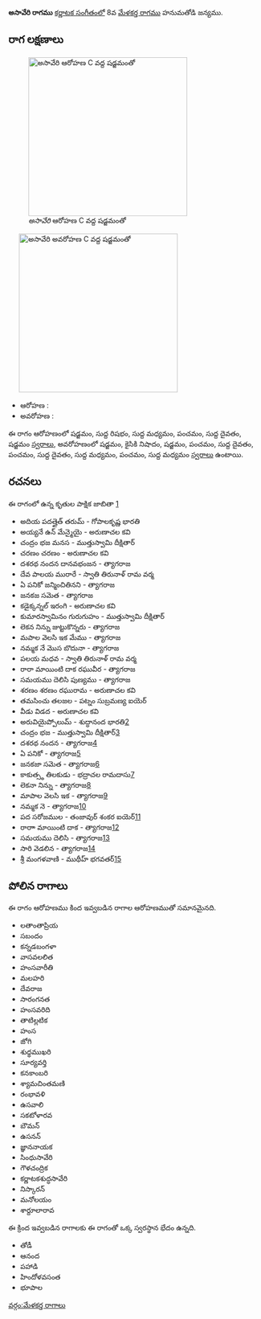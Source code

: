 {{Infobox ragam
	| name          	=  అసావేరి
	| synonym	    	= 
	| mela          	= 
	| chakra        	= 
	| janaka        	= 
	| type          	= ఔదవ
	| arohanam      	= {{svaraC|S|R1|M1|P|D1|S'}} 
	| avarohanam    	= {{svaraC|S'|N2|S|P|D1|P|D1|M1|P|M1}}
	| jeeva         	=
	| chhaya        	=
	| nyasa         	=
	| vishesha      	= 
	| equivalent  		= 
}}
{{కర్ణాటక సంగీత రాగాలు}}
''' అసావేరి రాగము''' [[కర్ణాటక సంగీతం]]లో 8వ [[మేళకర్త రాగము]] హనుమతోడి జన్యము. 


==రాగ లక్షణాలు==
[[Image:asaveri_ar_kb2wiki.png|thumb|right|316px|'' అసావేరి'' ఆరోహణ C వద్ద షడ్జమంతో]]
	[[Image:asaveri_av_kb2wiki.png|thumb|right|316px|'' అసావేరి'' అవరోహణ C వద్ద షడ్జమంతో]]

* ఆరోహణ : {{svaraC|S|R1|M1|P|D1|S'}} 
* అవరోహణ : {{svaraC|S'|N2|S|P|D1|P|D1|M1|P|M1}}

ఈ రాగం ఆరోహణంలో షడ్జమం, సుద్ద  రిషభం, సుద్ద మధ్యమం, పంచమం, సుద్ద దైవతం, షడ్జమం [[స్వరాలు]], అవరోహణంలో షడ్జమం, కైసికి నిషాదం, షడ్జమం, పంచమం, సుద్ద దైవతం, పంచమం, సుద్ద దైవతం, సుద్ద మధ్యమం, పంచమం, సుద్ద మధ్యమం [[స్వరాలు]] ఉంటాయి.

==రచనలు==
ఈ రాగంలో ఉన్న కృతుల పాక్షిక జాబితా [https://github.com/ssrihari/ragavardhini/blob/master/ragas/kritis.psv]
* అదియ పదత్తైత్ తరుమ్ - గోపాలకృష్ణ భారతి
* అయ్యనే ఉన్ మేన్మైయై - అరుణాచల కవి
* చంద్రం భజ మనస - ముత్తుస్వామి దీక్షితార్
* చరణం చరణం - అరుణాచల కవి
* దశరథ నందన దానవభంజన - త్యాగరాజ
* దేవ పాలయ మురారే - స్వాతి తిరునాళ్ రామ వర్మ
* ఏ పనికో జన్మించితినని - త్యాగరాజ
* జనకజ  సమెత - త్యాగరాజ
* కడైక్కన్నల్ ఇరంగి - అరుణాచల కవి
* కుమారస్వామినం గురుగుహం - ముత్తుస్వామి దీక్షితార్
* లెకన  నిన్ను జుట్టుకొన్నరు - త్యాగరాజ
* మపాల వెలసి ఇక మేము - త్యాగరాజ
* నమ్మక నే మొస బొదునా - త్యాగరాజ
* పలయ మధవ - స్వాతి తిరునాళ్ రామ వర్మ
* రారా మాయింటి దాక రఘువీర - త్యాగరాజ
* సమయము  దెలిసి పుణ్యము - త్యాగరాజ
* శరణం శరణం రఘురామ - అరుణాచల కవి
* తమసించు తలజల - పట్నం సుబ్రమణ్య ఐయెర్
* వీడు విడద - అరుణాచల కవి
* అరువియైప్పోలుమ్ - శుద్ధానంద  భారతి[http://www.karnatik.com/c1639.shtml]
* చంద్రం భజ - ముత్తుస్వామి దీక్షితార్[http://www.karnatik.com/c1425.shtml]
* దశరథ నందన - త్యాగరాజ[http://www.karnatik.com/c2250.shtml]
* ఏ పనికో - త్యాగరాజ[http://www.karnatik.com/c2310.shtml]
* జనకజా సమెత - త్యాగరాజ[http://www.karnatik.com/c2370.shtml]
* కాకుత్స్థ  తిలకుడు - భద్రాచల రామదాసు[http://www.karnatik.com/c2478.shtml]
* లెకనా నిన్ను - త్యాగరాజ[http://www.karnatik.com/c1362.shtml]
* మాపాల వెలసి ఇక - త్యాగరాజ[http://www.karnatik.com/c2548.shtml]
* నమ్మక నె - త్యాగరాజ[http://www.karnatik.com/c2581.shtml]
* పద సరోజముల - తంజావుర్ శంకర ఐయెర్[http://www.karnatik.com/c2957.shtml]
* రారాా మాయింటి  దాక - త్యాగరాజ[http://www.karnatik.com/c2787.shtml]
* సమయము దెలిసి - త్యాగరాజ[http://www.karnatik.com/c2799.shtml]
* సారి వెడలిన - త్యాగరాజ[http://www.karnatik.com/c2818.shtml]
* శ్రీ మంగళవాణి - ముథీహ్ భగవతర్[http://www.karnatik.com/c2010.shtml]




==పోలిన రాగాలు==
ఈ రాగం ఆరోహణము కింద ఇవ్వబడిన రాగాల ఆరోహణముతో సమానమైనది.
*  లతాంతాప్రియ
* సబందం
* కన్నడబంగళా
* వాసవలలిత
* హంసవారీతి
* మలహరి
* దేవరాజ
* సారంగనత
* హంసవరిది
* తాటిల్లటిక
* హంస
* జోగి
* శుధ్ధముఖరి
* సూర్యవర్తి
* కనకాంబరి
* శ్యామచింతమణి
* రంభావళి
* ఉసవాలి
* సకటోళారవ
* బౌమన్
* ఉసనన్
* జ్ఞాననాయక
* సింధుసావేరి
* గౌళచంద్రిక
* కర్ణాటకశుద్ధసావేరి
* నిస్కారన్
* మనోలయం
* శార్దూలారావ

ఈ క్రింద ఇవ్వబడిన రాగాలకు ఈ రాగంతో ఒక్క స్వరస్థాన భేదం ఉన్నది.
* తోడీ
* ఆనంద
* పహాడి
* హిందోళవసంత
* భూపాల



[[వర్గం:మేళకర్త రాగాలు]]